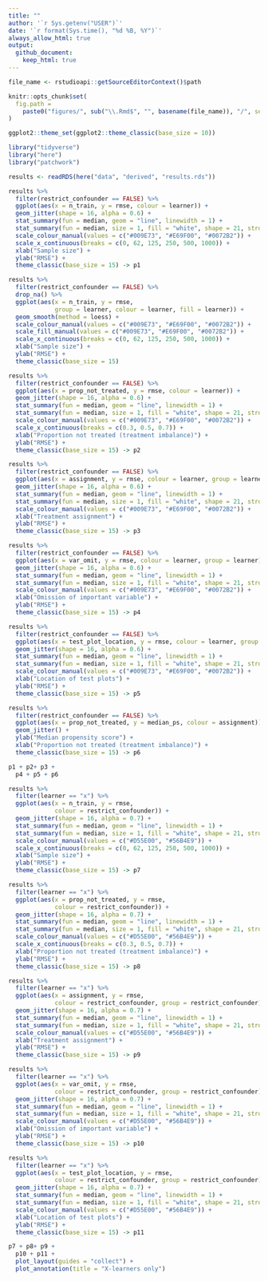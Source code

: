 ```yaml
---
title: ""
author: '`r Sys.getenv("USER")`'
date: '`r format(Sys.time(), "%d %B, %Y")`' 
always_allow_html: true
output: 
  github_document:
    keep_html: true
---
```

	
```r
file_name <- rstudioapi::getSourceEditorContext()$path

knitr::opts_chunk$set(
  fig.path =
    paste0("figures/", sub("\\.Rmd$", "", basename(file_name)), "/", sep = "")
)

ggplot2::theme_set(ggplot2::theme_classic(base_size = 10))
```

```r
library("tidyverse")
library("here")
library("patchwork")
```

```r
results <- readRDS(here("data", "derived", "results.rds"))
```

```r

results %>% 
  filter(restrict_confounder == FALSE) %>% 
  ggplot(aes(x = n_train, y = rmse, colour = learner)) +
  geom_jitter(shape = 16, alpha = 0.6) +
  stat_summary(fun = median, geom = "line", linewidth = 1) +
  stat_summary(fun = median, size = 1, fill = "white", shape = 21, stroke = 1.5) +
  scale_colour_manual(values = c("#009E73", "#E69F00", "#0072B2")) +
  scale_x_continuous(breaks = c(0, 62, 125, 250, 500, 1000)) +
  xlab("Sample size") +
  ylab("RMSE") +
  theme_classic(base_size = 15) -> p1

results %>% 
  filter(restrict_confounder == FALSE) %>% 
  drop_na() %>% 
  ggplot(aes(x = n_train, y = rmse, 
             group = learner, colour = learner, fill = learner)) +
  geom_smooth(method = loess) +
  scale_colour_manual(values = c("#009E73", "#E69F00", "#0072B2")) +
  scale_fill_manual(values = c("#009E73", "#E69F00", "#0072B2")) +
  scale_x_continuous(breaks = c(0, 62, 125, 250, 500, 1000)) +
  xlab("Sample size") +
  ylab("RMSE") +
  theme_classic(base_size = 15) 

```

```r
results %>% 
  filter(restrict_confounder == FALSE) %>%
  ggplot(aes(x = prop_not_treated, y = rmse, colour = learner)) +
  geom_jitter(shape = 16, alpha = 0.6) +
  stat_summary(fun = median, geom = "line", linewidth = 1) +
  stat_summary(fun = median, size = 1, fill = "white", shape = 21, stroke = 1.5) +
  scale_colour_manual(values = c("#009E73", "#E69F00", "#0072B2")) +
  scale_x_continuous(breaks = c(0.3, 0.5, 0.7)) +
  xlab("Proportion not treated (treatment imbalance)") +
  ylab("RMSE") +
  theme_classic(base_size = 15) -> p2
```

```r
results %>% 
  filter(restrict_confounder == FALSE) %>%
  ggplot(aes(x = assignment, y = rmse, colour = learner, group = learner)) +
  geom_jitter(shape = 16, alpha = 0.6) +
  stat_summary(fun = median, geom = "line", linewidth = 1) +
  stat_summary(fun = median, size = 1, fill = "white", shape = 21, stroke = 1.5) +
  scale_colour_manual(values = c("#009E73", "#E69F00", "#0072B2")) +
  xlab("Treatment assignment") +
  ylab("RMSE") +
  theme_classic(base_size = 15) -> p3
```

```r
results %>% 
  filter(restrict_confounder == FALSE) %>%
  ggplot(aes(x = var_omit, y = rmse, colour = learner, group = learner)) +
  geom_jitter(shape = 16, alpha = 0.6) +
  stat_summary(fun = median, geom = "line", linewidth = 1) +
  stat_summary(fun = median, size = 1, fill = "white", shape = 21, stroke = 1.5) +
  scale_colour_manual(values = c("#009E73", "#E69F00", "#0072B2")) +
  xlab("Omission of important variable") +
  ylab("RMSE") +
  theme_classic(base_size = 15) -> p4
```

```r
results %>% 
  filter(restrict_confounder == FALSE) %>%
  ggplot(aes(x = test_plot_location, y = rmse, colour = learner, group = learner)) +
  geom_jitter(shape = 16, alpha = 0.6) +
  stat_summary(fun = median, geom = "line", linewidth = 1) +
  stat_summary(fun = median, size = 1, fill = "white", shape = 21, stroke = 1.5) +
  scale_colour_manual(values = c("#009E73", "#E69F00", "#0072B2")) +
  xlab("Location of test plots") +
  ylab("RMSE") +
  theme_classic(base_size = 15) -> p5
```

```r
results %>% 
  filter(restrict_confounder == FALSE) %>%
  ggplot(aes(x = prop_not_treated, y = median_ps, colour = assignment)) +
  geom_jitter() +
  ylab("Median propensity score") +
  xlab("Proportion not treated (treatment imbalance)") +
  theme_classic(base_size = 15) -> p6
```

```r
p1 + p2+ p3 + 
  p4 + p5 + p6
```

```r
results %>% 
  filter(learner == "x") %>% 
  ggplot(aes(x = n_train, y = rmse, 
             colour = restrict_confounder)) +
  geom_jitter(shape = 16, alpha = 0.7) +
  stat_summary(fun = median, geom = "line", linewidth = 1) +
  stat_summary(fun = median, size = 1, fill = "white", shape = 21, stroke = 1.5) +
  scale_colour_manual(values = c("#D55E00", "#56B4E9")) +
  scale_x_continuous(breaks = c(0, 62, 125, 250, 500, 1000)) +
  xlab("Sample size") +
  ylab("RMSE") +
  theme_classic(base_size = 15) -> p7
```


```r
results %>% 
  filter(learner == "x") %>% 
  ggplot(aes(x = prop_not_treated, y = rmse, 
             colour = restrict_confounder)) +
  geom_jitter(shape = 16, alpha = 0.7) +
  stat_summary(fun = median, geom = "line", linewidth = 1) +
  stat_summary(fun = median, size = 1, fill = "white", shape = 21, stroke = 1.5) +
  scale_colour_manual(values = c("#D55E00", "#56B4E9")) +
  scale_x_continuous(breaks = c(0.3, 0.5, 0.7)) +
  xlab("Proportion not treated (treatment imbalance)") +
  ylab("RMSE") +
  theme_classic(base_size = 15) -> p8
```

```r
results %>% 
  filter(learner == "x") %>% 
  ggplot(aes(x = assignment, y = rmse, 
             colour = restrict_confounder, group = restrict_confounder)) +
  geom_jitter(shape = 16, alpha = 0.7) +
  stat_summary(fun = median, geom = "line", linewidth = 1) +
  stat_summary(fun = median, size = 1, fill = "white", shape = 21, stroke = 1.5) +
  scale_colour_manual(values = c("#D55E00", "#56B4E9")) +
  xlab("Treatment assignment") +
  ylab("RMSE") +
  theme_classic(base_size = 15) -> p9
```

```r
results %>% 
  filter(learner == "x") %>% 
  ggplot(aes(x = var_omit, y = rmse, 
             colour = restrict_confounder, group = restrict_confounder)) +
  geom_jitter(shape = 16, alpha = 0.7) +
  stat_summary(fun = median, geom = "line", linewidth = 1) +
  stat_summary(fun = median, size = 1, fill = "white", shape = 21, stroke = 1.5) +
  scale_colour_manual(values = c("#D55E00", "#56B4E9")) +
  xlab("Omission of important variable") +
  ylab("RMSE") +
  theme_classic(base_size = 15) -> p10
```

```r
results %>% 
  filter(learner == "x") %>% 
  ggplot(aes(x = test_plot_location, y = rmse, 
             colour = restrict_confounder, group = restrict_confounder)) +
  geom_jitter(shape = 16, alpha = 0.7) +
  stat_summary(fun = median, geom = "line", linewidth = 1) +
  stat_summary(fun = median, size = 1, fill = "white", shape = 21, stroke = 1.5) +
  scale_colour_manual(values = c("#D55E00", "#56B4E9")) +
  xlab("Location of test plots") +
  ylab("RMSE") +
  theme_classic(base_size = 15) -> p11
```

```r
p7 + p8+ p9 + 
  p10 + p11 + 
  plot_layout(guides = "collect") + 
  plot_annotation(title = "X-learners only")

```

